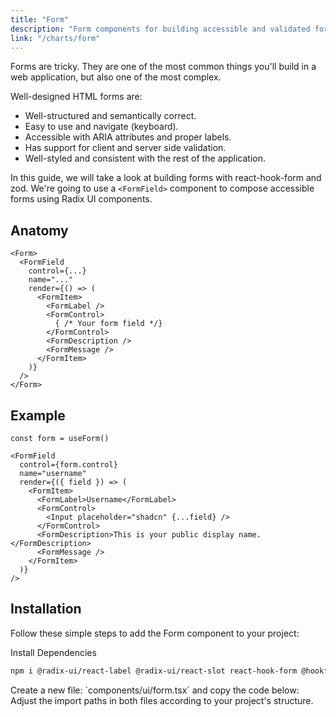 ```yaml
---
title: "Form"
description: "Form components for building accessible and validated forms with react-hook-form and zod."
link: "/charts/form"
---
```


Forms are tricky. They are one of the most common things you'll build in a web application, but also one of the most complex.

Well-designed HTML forms are:

- Well-structured and semantically correct.
- Easy to use and navigate (keyboard).
- Accessible with ARIA attributes and proper labels.
- Has support for client and server side validation.
- Well-styled and consistent with the rest of the application.

In this guide, we will take a look at building forms with react-hook-form and zod. We're going to use a `<FormField>` component to compose accessible forms using Radix UI components.

## Anatomy

```tsx
<Form>
  <FormField
    control={...}
    name="..."
    render={() => (
      <FormItem>
        <FormLabel />
        <FormControl>
          { /* Your form field */}
        </FormControl>
        <FormDescription />
        <FormMessage />
      </FormItem>
    )}
  />
</Form>
```

## Example

```tsx
const form = useForm()

<FormField
  control={form.control}
  name="username"
  render={({ field }) => (
    <FormItem>
      <FormLabel>Username</FormLabel>
      <FormControl>
        <Input placeholder="shadcn" {...field} />
      </FormControl>
      <FormDescription>This is your public display name.</FormDescription>
      <FormMessage />
    </FormItem>
  )}
/>
```

## Installation

Follow these simple steps to add the Form component to your project:

<Steps>

<Step>
Install Dependencies
</Step>

```bash
npm i @radix-ui/react-label @radix-ui/react-slot react-hook-form @hookform/resolvers zod
```

<Step>
    Create a new file: `components/ui/form.tsx` and copy the code below:
</Step>

<CollapsibleSource name="form" />

<Step>
    Adjust the import paths in both files according to your project's structure.
</Step>

</Steps>



<ComponentPreview name="form-demo" />
